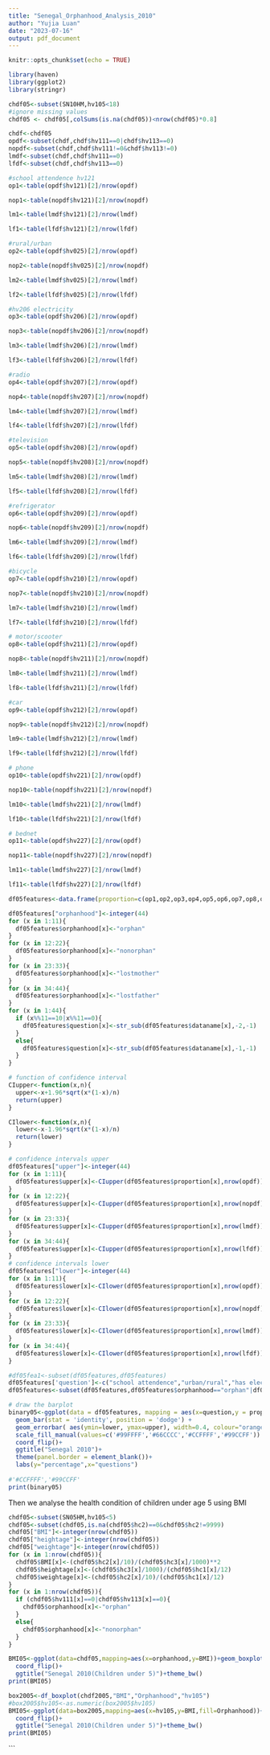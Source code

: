 ```yaml
---
title: "Senegal_Orphanhood_Analysis_2010"
author: "Yujia Luan"
date: "2023-07-16"
output: pdf_document
---
```


```r
knitr::opts_chunk$set(echo = TRUE)
```

```r
library(haven)
library(ggplot2)
library(stringr)
```

```r
chdf05<-subset(SN10HM,hv105<18)
#ignore missing values
chdf05 <- chdf05[,colSums(is.na(chdf05))<nrow(chdf05)*0.8]
```

```r
chdf<-chdf05
opdf<-subset(chdf,chdf$hv111==0|chdf$hv113==0)
nopdf<-subset(chdf,chdf$hv111!=0&chdf$hv113!=0)
lmdf<-subset(chdf,chdf$hv111==0)
lfdf<-subset(chdf,chdf$hv113==0)
```

```r
#school attendence hv121
op1<-table(opdf$hv121)[2]/nrow(opdf)

nop1<-table(nopdf$hv121)[2]/nrow(nopdf)

lm1<-table(lmdf$hv121)[2]/nrow(lmdf)

lf1<-table(lfdf$hv121)[2]/nrow(lfdf)

```

```r
#rural/urban
op2<-table(opdf$hv025)[2]/nrow(opdf)

nop2<-table(nopdf$hv025)[2]/nrow(nopdf)

lm2<-table(lmdf$hv025)[2]/nrow(lmdf)

lf2<-table(lfdf$hv025)[2]/nrow(lfdf)


```

```r
#hv206 electricity
op3<-table(opdf$hv206)[2]/nrow(opdf)

nop3<-table(nopdf$hv206)[2]/nrow(nopdf)

lm3<-table(lmdf$hv206)[2]/nrow(lmdf)

lf3<-table(lfdf$hv206)[2]/nrow(lfdf)
```

```r
#radio 
op4<-table(opdf$hv207)[2]/nrow(opdf)

nop4<-table(nopdf$hv207)[2]/nrow(nopdf)

lm4<-table(lmdf$hv207)[2]/nrow(lmdf)

lf4<-table(lfdf$hv207)[2]/nrow(lfdf)
```

```r
#television
op5<-table(opdf$hv208)[2]/nrow(opdf)

nop5<-table(nopdf$hv208)[2]/nrow(nopdf)

lm5<-table(lmdf$hv208)[2]/nrow(lmdf)

lf5<-table(lfdf$hv208)[2]/nrow(lfdf)
```

```r
#refrigerator
op6<-table(opdf$hv209)[2]/nrow(opdf)

nop6<-table(nopdf$hv209)[2]/nrow(nopdf)

lm6<-table(lmdf$hv209)[2]/nrow(lmdf)

lf6<-table(lfdf$hv209)[2]/nrow(lfdf)
```

```r
#bicycle
op7<-table(opdf$hv210)[2]/nrow(opdf)

nop7<-table(nopdf$hv210)[2]/nrow(nopdf)

lm7<-table(lmdf$hv210)[2]/nrow(lmdf)

lf7<-table(lfdf$hv210)[2]/nrow(lfdf)
```


```r
# motor/scooter
op8<-table(opdf$hv211)[2]/nrow(opdf)

nop8<-table(nopdf$hv211)[2]/nrow(nopdf)

lm8<-table(lmdf$hv211)[2]/nrow(lmdf)

lf8<-table(lfdf$hv211)[2]/nrow(lfdf)
```

```r
#car
op9<-table(opdf$hv212)[2]/nrow(opdf)

nop9<-table(nopdf$hv212)[2]/nrow(nopdf)

lm9<-table(lmdf$hv212)[2]/nrow(lmdf)

lf9<-table(lfdf$hv212)[2]/nrow(lfdf)
```

```r
# phone
op10<-table(opdf$hv221)[2]/nrow(opdf)

nop10<-table(nopdf$hv221)[2]/nrow(nopdf)

lm10<-table(lmdf$hv221)[2]/nrow(lmdf)

lf10<-table(lfdf$hv221)[2]/nrow(lfdf)
```

```r
# bednet
op11<-table(opdf$hv227)[2]/nrow(opdf)

nop11<-table(nopdf$hv227)[2]/nrow(nopdf)

lm11<-table(lmdf$hv227)[2]/nrow(lmdf)

lf11<-table(lfdf$hv227)[2]/nrow(lfdf)
```


```r
df05features<-data.frame(proportion=c(op1,op2,op3,op4,op5,op6,op7,op8,op9,op10,op11,nop1,nop2,nop3,nop4,nop5,nop6,nop7,nop8,nop9,nop10,nop11,lm1,lm2,lm3,lm4,lm5,lm6,lm7,lm8,lm9,lm10,lm11,lf1,lf2,lf3,lf4,lf5,lf6,lf7,lf8,lf9,lf10,lf11),dataname=c("op1","op2","op3","op4","op5","op6","op7","op8","op9","op10","op11","nop1","nop2","nop3","nop4","nop5","nop6","nop7","nop8","nop9","nop10","nop11","lm1","lm2","lm3","lm4","lm5","lm6","lm7","lm8","lm9","lm10","lm11","lf1","lf2","lf3","lf4","lf5","lf6","lf7","lf8","lf9","lf10","lf11"))
```


```r
df05features["orphanhood"]<-integer(44)
for (x in 1:11){
  df05features$orphanhood[x]<-"orphan"
}
for (x in 12:22){
  df05features$orphanhood[x]<-"nonorphan"
}
for (x in 23:33){
  df05features$orphanhood[x]<-"lostmother"
}
for (x in 34:44){
  df05features$orphanhood[x]<-"lostfather"
}
for (x in 1:44){
  if (x%%11==10|x%%11==0){
    df05features$question[x]<-str_sub(df05features$dataname[x],-2,-1)
  }
  else{
    df05features$question[x]<-str_sub(df05features$dataname[x],-1,-1)
  }
}

```

```r
# function of confidence interval
CIupper<-function(x,n){
  upper<-x+1.96*sqrt(x*(1-x)/n)
  return(upper)
}

CIlower<-function(x,n){
  lower<-x-1.96*sqrt(x*(1-x)/n)
  return(lower)
}
```


```r
# confidence intervals upper
df05features["upper"]<-integer(44)
for (x in 1:11){
  df05features$upper[x]<-CIupper(df05features$proportion[x],nrow(opdf))
}
for (x in 12:22){
  df05features$upper[x]<-CIupper(df05features$proportion[x],nrow(nopdf))
}
for (x in 23:33){
  df05features$upper[x]<-CIupper(df05features$proportion[x],nrow(lmdf))
}
for (x in 34:44){
  df05features$upper[x]<-CIupper(df05features$proportion[x],nrow(lfdf))
}
# confidence intervals lower
df05features["lower"]<-integer(44)
for (x in 1:11){
  df05features$lower[x]<-CIlower(df05features$proportion[x],nrow(opdf))
}
for (x in 12:22){
  df05features$lower[x]<-CIlower(df05features$proportion[x],nrow(nopdf))
}
for (x in 23:33){
  df05features$lower[x]<-CIlower(df05features$proportion[x],nrow(lmdf))
}
for (x in 34:44){
  df05features$lower[x]<-CIlower(df05features$proportion[x],nrow(lfdf))
}
```

```r
#df05fea1<-subset(df05features,df05features)
df05features['question']<-c("school attendence","urban/rural","has electricity","has radio","has television","has refrigerator","has bicycle","has motorcycle","has car","has phone","has bednet","school attendence","urban/rural","has electricity","has radio","has television","has refrigerator","has bicycle","has motorcycle","has car","has phone","has bednet","school attendence","urban/rural","has electricity","has radio","has television","has refrigerator","has bicycle","has motorcycle","has car","has phone","has bednet","school attendence","urban/rural","has electricity","has radio","has television","has refrigerator","has bicycle","has motorcycle","has car","has phone","has bednet")
df05features<-subset(df05features,df05features$orphanhood=="orphan"|df05features$orphanhood=="nonorphan")
```


```r
# draw the barplot
binary05<-ggplot(data = df05features, mapping = aes(x=question,y = proportion, fill = orphanhood)) +
  geom_bar(stat = 'identity', position = 'dodge') + 
  geom_errorbar( aes(ymin=lower, ymax=upper), width=0.4, colour="orange", alpha=0.6,position = position_dodge(.9)) + 
  scale_fill_manual(values=c('#99FFFF','#66CCCC','#CCFFFF','#99CCFF')) + theme_bw() + theme(panel.grid=element_blank()) +
  coord_flip()+
  ggtitle("Senegal 2010")+
  theme(panel.border = element_blank())+
  labs(y="percentage",x="questions")
  
#'#CCFFFF','#99CCFF'
print(binary05)
```
Then we analyse the health condition of children under age 5 using BMI
```r

chdf05<-subset(SN05HM,hv105<5)
chdf05<-subset(chdf05,is.na(chdf05$hc2)==0&chdf05$hc2!=9999)
chdf05["BMI"]<-integer(nrow(chdf05))
chdf05["heightage"]<-integer(nrow(chdf05))
chdf05["weightage"]<-integer(nrow(chdf05))
for (x in 1:nrow(chdf05)){
  chdf05$BMI[x]<-(chdf05$hc2[x]/10)/(chdf05$hc3[x]/1000)**2
  chdf05$heightage[x]<-(chdf05$hc3[x]/1000)/(chdf05$hc1[x]/12)
  chdf05$weightage[x]<-(chdf05$hc2[x]/10)/(chdf05$hc1[x]/12)
}
for (x in 1:nrow(chdf05)){
  if (chdf05$hv111[x]==0|chdf05$hv113[x]==0){
    chdf05$orphanhood[x]<-"orphan"
  }
  else{
    chdf05$orphanhood[x]<-"nonorphan"
  }
}

```

```r
BMI05<-ggplot(data=chdf05,mapping=aes(x=orphanhood,y=BMI))+geom_boxplot()+ylim(c(5,35))+geom_boxplot(outlier.colour = "red", outlier.shape = 1)+
  coord_flip()+
  ggtitle("Senegal 2010(Children under 5)")+theme_bw()
print(BMI05)
```
```r
box2005<-df_boxplot(chdf2005,"BMI","Orphanhood","hv105")
#box2005$hv105<-as.numeric(box2005$hv105)
BMI05<-ggplot(data=box2005,mapping=aes(x=hv105,y=BMI,fill=Orphanhood))+geom_boxplot()+ylim(c(5,35))+geom_boxplot(outlier.colour = "red", outlier.shape = 1)+
  coord_flip()+
  ggtitle("Senegal 2010(Children under 5)")+theme_bw()
print(BMI05)
```


```




